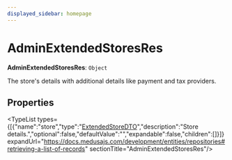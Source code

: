 ```yaml
---
displayed_sidebar: homepage
---
```



# AdminExtendedStoresRes

 **AdminExtendedStoresRes**: `Object`

The store's details with additional details like payment and tax providers.

## Properties

<TypeList types={[{"name":"store","type":"[ExtendedStoreDTO](medusa.ExtendedStoreDTO.mdx)","description":"Store details.","optional":false,"defaultValue":"","expandable":false,"children":[]}]} expandUrl="https://docs.medusajs.com/development/entities/repositories#retrieving-a-list-of-records" sectionTitle="AdminExtendedStoresRes"/>

